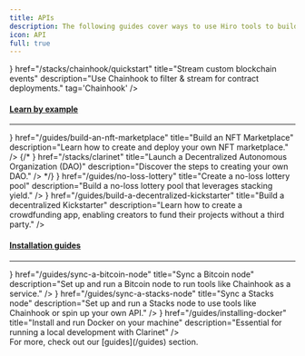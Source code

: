 ```yaml
---
title: APIs
description: The following guides cover ways to use Hiro tools to build apps on Stacks.
icon: API
full: true
---
```



<div className='flex flex-col space-y-10'>

<Cards>
  <SecondaryCard
    icon={<Database />}
    href="/stacks/chainhook/quickstart"
    title="Stream custom blockchain events"
    description="Use Chainhook to filter & stream for contract deployments."
    tag='Chainhook'
  />
</Cards>

<div className='flex flex-col'>

<h4 id="learn-by-example" className="text-[#595650] dark:text-[#8c877d] scroll-m-20">
  <a href="#learn-by-example" className="not-prose group text-sm uppercase">Learn by example</a>
</h4>

---

<Cards>
  <SmallCard
    icon={<Shapes />}
    href="/guides/build-an-nft-marketplace"
    title="Build an NFT Marketplace"
    description="Learn how to create and deploy your own NFT marketplace."
  />
  {/* <SmallCard
    icon={<DAO />}
    href="/stacks/clarinet"
    title="Launch a Decentralized Autonomous Organization (DAO)"
    description="Discover the steps to creating your own DAO."
  /> */}
  <SmallCard
    icon={<Ticket />}
    href="/guides/no-loss-lottery"
    title="Create a no-loss lottery pool"
    description="Build a no-loss lottery pool that leverages stacking yield."
  />
  <SmallCard
    icon={<Plant />}
    href="/guides/build-a-decentralized-kickstarter"
    title="Build a decentralized Kickstarter"
    description="Learn how to create a crowdfunding app, enabling creators to fund their projects without a third party."
  />
</Cards>

</div>

<div className='flex flex-col'>

<h4 id="installation-guides" className="text-[#595650] dark:text-[#8c877d] scroll-m-20">
  <a href="#installation-guides" className="not-prose group text-sm uppercase">Installation guides</a>
</h4>

---

<Cards>
  <SmallCard
    icon={<BitcoinIcon />}
    href="/guides/sync-a-bitcoin-node"
    title="Sync a Bitcoin node"
    description="Set up and run a Bitcoin node to run tools like Chainhook as a service."
  />
  <SmallCard
    icon={<StacksIcon />}
    href="/guides/sync-a-stacks-node"
    title="Sync a Stacks node"
    description="Set up and run a Stacks node to use tools like Chainhook or spin up your own API."
  />
  <SmallCard
    icon={<Container />}
    href="/guides/installing-docker"
    title="Install and run Docker on your machine"
    description="Essential for running a local development with Clarinet"
  />
</Cards>

</div>

<Callout type="tip">
For more, check out our [guides](/guides) section.
</Callout>

</div>
